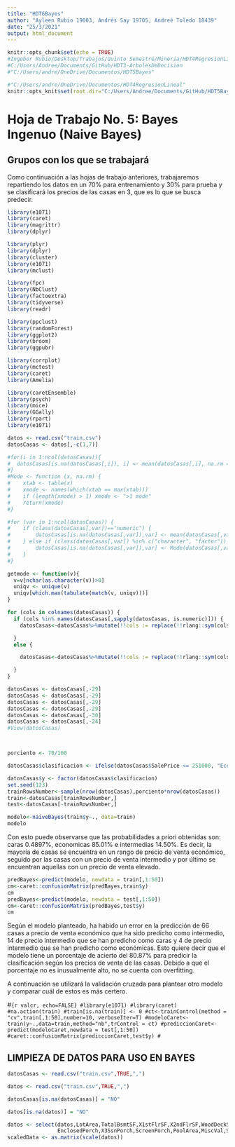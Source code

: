```yaml
---
title: "HDT6Bayes"
author: "Ayleen Rubio 19003, Andrés Say 19705, Andreé Toledo 18439"
date: "25/3/2021"
output: html_document
---
```


```r
knitr::opts_chunk$set(echo = TRUE)
#Ingebor Rubio/Desktop/Trabajos/Quinto Semestre/Mineria/HDT4RegresionLineal
#C:/Users/Andree/Documents/GitHub/HDT3-ArbolesDeDecision
#"C:/Users/andre/OneDrive/Documentos/HDT5Bayes"

#"C:/Users/andre/OneDrive/Documentos/HDT4RegresionLineal"
knitr::opts_knit$set(root.dir="C:/Users/Andree/Documents/GitHub/HDT5Bayes")
```

# Hoja de Trabajo No. 5: Bayes Ingenuo (Naive Bayes)

## Grupos con los que se trabajará  
Como continuación a las hojas de trabajo anteriores, trabajaremos repartiendo los datos en un 70% para entrenamiento y 30% para prueba y se clasificará los precios de las casas en 3, que es lo que se busca predecir.


```r
library(e1071)
library(caret)
library(magrittr)
library(dplyr)

library(plyr)
library(dplyr)
library(cluster)
library(e1071)
library(mclust)

library(fpc)
library(NbClust)
library(factoextra)
library(tidyverse)
library(readr)

library(ppclust)
library(randomForest)
library(ggplot2)
library(broom)
library(ggpubr)

library(corrplot)
library(mctest)
library(caret)
library(Amelia)

library(caretEnsemble)
library(psych)
library(mice)
library(GGally)
library(rpart)
library(e1071)

datos <- read.csv("train.csv")
datosCasas <- datos[,-c(1,7)]

#for(i in 1:ncol(datosCasas)){
#  datosCasas[is.na(datosCasas[,i]), i] <- mean(datosCasas[,i], na.rm = TRUE)
#}
#Mode <- function (x, na.rm) {
#    xtab <- table(x)
#    xmode <- names(which(xtab == max(xtab)))
#    if (length(xmode) > 1) xmode <- ">1 mode"
#    return(xmode)
#}

#for (var in 1:ncol(datosCasas)) {
#    if (class(datosCasas[,var])=="numeric") {
#        datosCasas[is.na(datosCasas[,var]),var] <- mean(datosCasas[,var], na.rm = TRUE)
#    } else if (class(datosCasas[,var]) %in% c("character", "factor")) {
#        datosCasas[is.na(datosCasas[,var]),var] <- Mode(datosCasas[,var], na.rm = TRUE)
#    }
#}

getmode <- function(v){
  v=v[nchar(as.character(v))>0]
  uniqv <- unique(v)
  uniqv[which.max(tabulate(match(v, uniqv)))]
}

for (cols in colnames(datosCasas)) {
  if (cols %in% names(datosCasas[,sapply(datosCasas, is.numeric)])) {
    datosCasas<-datosCasas%>%mutate(!!cols := replace(!!rlang::sym(cols), is.na(!!rlang::sym(cols)), mean(!!rlang::sym(cols), na.rm=TRUE)))

  }
  else {

    datosCasas<-datosCasas%>%mutate(!!cols := replace(!!rlang::sym(cols), !!rlang::sym(cols)=="", getmode(!!rlang::sym(cols))))

  }
}

datosCasas <- datosCasas[,-29]
datosCasas <- datosCasas[,-29]
datosCasas <- datosCasas[,-29]
datosCasas <- datosCasas[,-29]
datosCasas <- datosCasas[,-30]
datosCasas <- datosCasas[,-24]
#View(datosCasas)



porciento <- 70/100

datosCasas$clasificacion <- ifelse(datosCasas$SalePrice <= 251000, "Economicas", ifelse(datosCasas$SalePrice <= 538000, "Intermedias", ifelse(datosCasas$SalePrice <= 755000, "Caras")))

datosCasas$y <- factor(datosCasas$clasificacion)
set.seed(123)
trainRowsNumber<-sample(nrow(datosCasas),porciento*nrow(datosCasas))
train<-datosCasas[trainRowsNumber,]
test<-datosCasas[-trainRowsNumber,]

modelo<-naiveBayes(train$y~., data=train)
modelo

```

Con esto puede observarse que las probabilidades a priori obtenidas son: caras 0.4897%, economicas 85.01% e intermedias 14.50%.
Es decir, la mayoría de casas se encuentra en un rango de precio de venta económico, seguido por las casas con un precio de venta intermedio y por último se encuentran aquellas con un precio de venta elevado.

```r
predBayes<-predict(modelo, newdata = train[,1:50])
cm<-caret::confusionMatrix(predBayes,train$y)
cm
predBayes<-predict(modelo, newdata = test[,1:50])
cm<-caret::confusionMatrix(predBayes,test$y)
cm
```

Según el modelo planteado, ha habido un error en la predicción de 66 casas a precio de venta económico que ha sido predicho como intermedio, 14 de precio intermedio que se han predicho como caras y 4 de precio intermedio que se han predicho como económicas. Esto quiere decir que el modelo tiene un porcentaje de acierto del 80.87% para predicir la clasificación según los precios de venta de las casas.
Debido a que el porcentaje no es inusualmente alto, no se cuenta con overfitting.

A continuación se utilizará la validación cruzada para plantear otro modelo y comparar cuál de estos es más certero.

#```{r valcr, echo=FALSE}
#library(e1071)
#library(caret)
#na.action(train)
#train[is.na(train)] <- 0
#ct<-trainControl(method = "cv",train[,1:50],number=10, verboseIter=T)
#modeloCaret<-train(y~.,data=train,method="nb",trControl = ct)
#prediccionCaret<-predict(modeloCaret,newdata = test[,1:50])
#caret::confusionMatrix(prediccionCaret,test$y)
#```

## LIMPIEZA DE DATOS PARA USO EN BAYES
``` r
datosCasas <- read.csv("train.csv",TRUE,",")

datos <- read.csv("train.csv",TRUE,",")

datosCasas[is.na(datosCasas)] = "NO"

datos[is.na(datos)] = "NO"

datos <- select(datos,LotArea,TotalBsmtSF,X1stFlrSF,X2ndFlrSF,WoodDeckSF,OpenPorchSF,
                EnclosedPorch,X3SsnPorch,ScreenPorch,PoolArea,MiscVal,SalePrice)
scaledData <- as.matrix(scale(datos))
```
